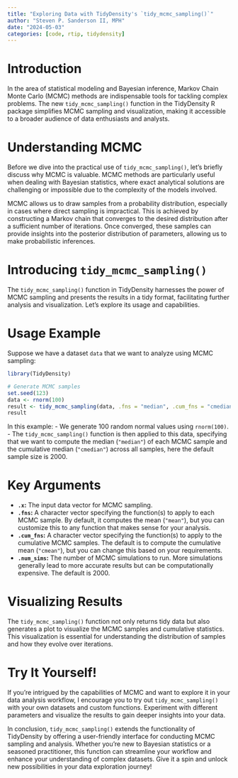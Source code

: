```yaml
---
title: "Exploring Data with TidyDensity's `tidy_mcmc_sampling()`"
author: "Steven P. Sanderson II, MPH"
date: "2024-05-03"
categories: [code, rtip, tidydensity]
---
```


# Introduction

In the area of statistical modeling and Bayesian inference, Markov Chain Monte Carlo (MCMC) methods are indispensable tools for tackling complex problems. The new `tidy_mcmc_sampling()` function in the TidyDensity R package simplifies MCMC sampling and visualization, making it accessible to a broader audience of data enthusiasts and analysts.

# Understanding MCMC

Before we dive into the practical use of `tidy_mcmc_sampling()`, let's briefly discuss why MCMC is valuable. MCMC methods are particularly useful when dealing with Bayesian statistics, where exact analytical solutions are challenging or impossible due to the complexity of the models involved.

MCMC allows us to draw samples from a probability distribution, especially in cases where direct sampling is impractical. This is achieved by constructing a Markov chain that converges to the desired distribution after a sufficient number of iterations. Once converged, these samples can provide insights into the posterior distribution of parameters, allowing us to make probabilistic inferences.

# Introducing `tidy_mcmc_sampling()`

The `tidy_mcmc_sampling()` function in TidyDensity harnesses the power of MCMC sampling and presents the results in a tidy format, facilitating further analysis and visualization. Let's explore its usage and capabilities.

# Usage Example

Suppose we have a dataset `data` that we want to analyze using MCMC sampling:

```r
library(TidyDensity)

# Generate MCMC samples
set.seed(123)
data <- rnorm(100)
result <- tidy_mcmc_sampling(data, .fns = "median", .cum_fns = "cmedian")
result
```

In this example:
- We generate 100 random normal values using `rnorm(100)`.
- The `tidy_mcmc_sampling()` function is then applied to this data, specifying that we want to compute the median (`"median"`) of each MCMC sample and the cumulative median (`"cmedian"`) across all samples, here the default sample size is 2000.

# Key Arguments

- **`.x`:** The input data vector for MCMC sampling.
- **`.fns`:** A character vector specifying the function(s) to apply to each MCMC sample. By default, it computes the mean (`"mean"`), but you can customize this to any function that makes sense for your analysis.
- **`.cum_fns`:** A character vector specifying the function(s) to apply to the cumulative MCMC samples. The default is to compute the cumulative mean (`"cmean"`), but you can change this based on your requirements.
- **`.num_sims`:** The number of MCMC simulations to run. More simulations generally lead to more accurate results but can be computationally expensive. The default is 2000.

# Visualizing Results

The `tidy_mcmc_sampling()` function not only returns tidy data but also generates a plot to visualize the MCMC samples and cumulative statistics. This visualization is essential for understanding the distribution of samples and how they evolve over iterations.

# Try It Yourself!

If you're intrigued by the capabilities of MCMC and want to explore it in your data analysis workflow, I encourage you to try out `tidy_mcmc_sampling()` with your own datasets and custom functions. Experiment with different parameters and visualize the results to gain deeper insights into your data.

In conclusion, `tidy_mcmc_sampling()` extends the functionality of TidyDensity by offering a user-friendly interface for conducting MCMC sampling and analysis. Whether you're new to Bayesian statistics or a seasoned practitioner, this function can streamline your workflow and enhance your understanding of complex datasets. Give it a spin and unlock new possibilities in your data exploration journey!